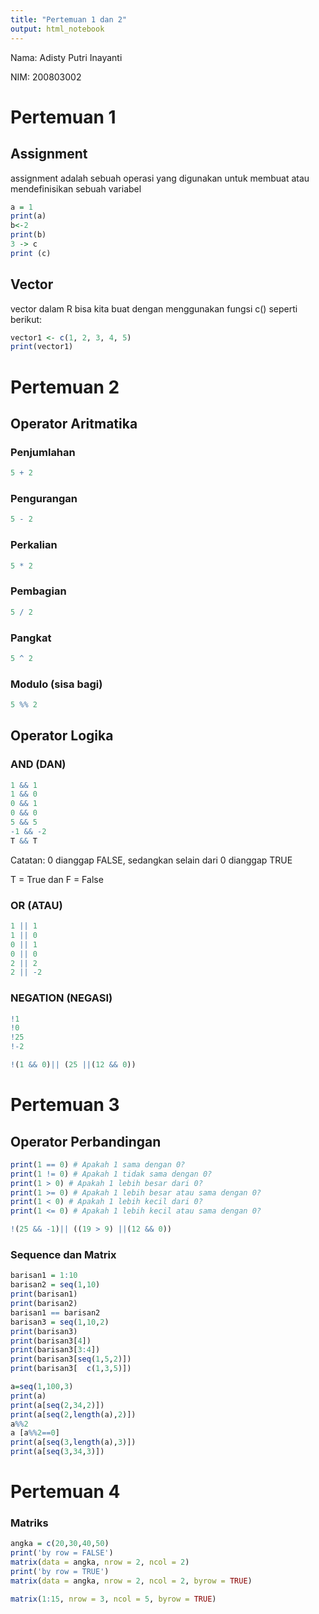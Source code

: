 ---
title: "Pertemuan 1 dan 2"
output: html_notebook
---

Nama: Adisty Putri Inayanti

NIM: 200803002

# Pertemuan 1

## Assignment

assignment adalah sebuah operasi yang digunakan untuk membuat atau mendefinisikan sebuah variabel

```{r}
a = 1
print(a)
b<-2
print(b)
3 -> c
print (c)
```

## Vector

vector dalam R bisa kita buat dengan menggunakan fungsi c() seperti berikut:

```{r}
vector1 <- c(1, 2, 3, 4, 5)
print(vector1)
```

# Pertemuan 2

## Operator Aritmatika

### Penjumlahan

```{r}
5 + 2
```

### Pengurangan

```{r}
5 - 2
```

### Perkalian

```{r}
5 * 2
```

### Pembagian

```{r}
5 / 2
```

### Pangkat

```{r}
5 ^ 2
```

### Modulo (sisa bagi)

```{r}
5 %% 2
```

## Operator Logika

### AND (DAN)

```{r}
1 && 1
1 && 0
0 && 1
0 && 0
5 && 5
-1 && -2
T && T
```

Catatan: 0 dianggap FALSE, sedangkan selain dari 0 dianggap TRUE

T = True dan F = False

### OR (ATAU)

```{r}
1 || 1
1 || 0
0 || 1
0 || 0
2 || 2
2 || -2
```

### NEGATION (NEGASI)

```{r}
!1
!0
!25
!-2
```

```{r}
!(1 && 0)|| (25 ||(12 && 0))
```

# Pertemuan 3

## Operator Perbandingan

```{r}
print(1 == 0) # Apakah 1 sama dengan 0?
print(1 != 0) # Apakah 1 tidak sama dengan 0?
print(1 > 0) # Apakah 1 lebih besar dari 0?
print(1 >= 0) # Apakah 1 lebih besar atau sama dengan 0?
print(1 < 0) # Apakah 1 lebih kecil dari 0?
print(1 <= 0) # Apakah 1 lebih kecil atau sama dengan 0?
```

```{r}
!(25 && -1)|| ((19 > 9) ||(12 && 0))
```

### Sequence dan Matrix

```{r}
barisan1 = 1:10
barisan2 = seq(1,10)
print(barisan1)
print(barisan2)
barisan1 == barisan2
barisan3 = seq(1,10,2)
print(barisan3)
print(barisan3[4])
print(barisan3[3:4])
print(barisan3[seq(1,5,2)])
print(barisan3[  c(1,3,5)])

```

```{r}
a=seq(1,100,3)
print(a)
print(a[seq(2,34,2)])
print(a[seq(2,length(a),2)])
a%%2
a [a%%2==0]
print(a[seq(3,length(a),3)])
print(a[seq(3,34,3)])
```

# Pertemuan 4

### Matriks

```{r}
angka = c(20,30,40,50)
print('by row = FALSE')
matrix(data = angka, nrow = 2, ncol = 2)
print('by row = TRUE')
matrix(data = angka, nrow = 2, ncol = 2, byrow = TRUE)
```

```{r}
matrix(1:15, nrow = 3, ncol = 5, byrow = TRUE)
```
